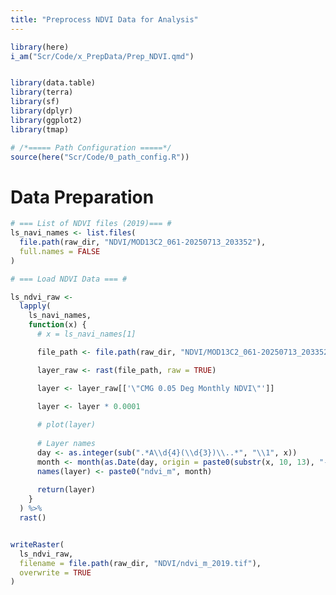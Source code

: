 ```yaml
---
title: "Preprocess NDVI Data for Analysis"
---
```



```r
library(here)
i_am("Scr/Code/x_PrepData/Prep_NDVI.qmd")


library(data.table)
library(terra)
library(sf)
library(dplyr)
library(ggplot2)
library(tmap)

# /*===== Path Configuration =====*/
source(here("Scr/Code/0_path_config.R"))
```

# Data Preparation

```r

# === List of NDVI files (2019)=== #
ls_navi_names <- list.files(
  file.path(raw_dir, "NDVI/MOD13C2_061-20250713_203352"), 
  full.names = FALSE
)

# === Load NDVI Data === #

ls_ndvi_raw <- 
  lapply(
    ls_navi_names, 
    function(x) {
      # x = ls_navi_names[1]

      file_path <- file.path(raw_dir, "NDVI/MOD13C2_061-20250713_203352", x)

      layer_raw <- rast(file_path, raw = TRUE) 

      layer <- layer_raw[['\"CMG 0.05 Deg Monthly NDVI\"']]
      
      layer <- layer * 0.0001

      # plot(layer)
      
      # Layer names
      day <- as.integer(sub(".*A\\d{4}(\\d{3})\\..*", "\\1", x))
      month <- month(as.Date(day, origin = paste0(substr(x, 10, 13), "-01-01")))
      names(layer) <- paste0("ndvi_m", month)
      
      return(layer)
    }
  ) %>%
  rast()


writeRaster(
  ls_ndvi_raw, 
  filename = file.path(raw_dir, "NDVI/ndvi_m_2019.tif"), 
  overwrite = TRUE
)
```